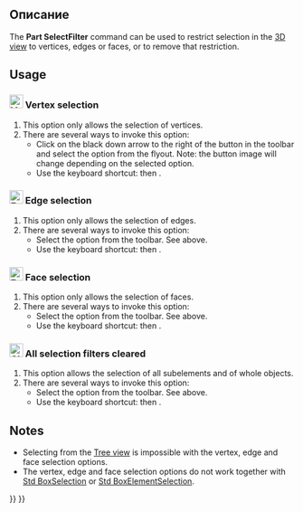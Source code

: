 <languages/>

<div lang="en" dir="ltr" class="mw-content-ltr">
{{Docnav
|[[Std_Expressions|Expressions]]
|[[Std_TreeSelectAllInstances|TreeSelectAllInstances]]
|[[Std_Base|Std Base]]
|IconL=
|IconR=Std_TreeSelectAllInstances.svg
|IconC=Freecad.svg
}}
</div>

<div lang="en" dir="ltr" class="mw-content-ltr">
{{GuiCommand
|Name=Part SelectFilter
|Workbenches=All
|Shortcut={{KEY|X}} {{KEY|S}} / {{KEY|E}} {{KEY|S}} / {{KEY|F}} {{KEY|S}} / {{KEY|C}} {{KEY|S}}
|Version=1.0
}}
</div>

<span id="Description"></span>
== Описание ==

<div lang="en" dir="ltr" class="mw-content-ltr">
The '''Part SelectFilter''' command can be used to restrict selection in the [[3D_view|3D view]] to vertices, edges or faces, or to remove that restriction.
</div>

<div lang="en" dir="ltr" class="mw-content-ltr">
== Usage ==
</div>

<div lang="en" dir="ltr" class="mw-content-ltr">
=== [[Image:Vertex-selection.svg|24px]] Vertex selection ===
</div>

<div lang="en" dir="ltr" class="mw-content-ltr">
# This option only allows the selection of vertices.
# There are several ways to invoke this option:
#* Click on the black down arrow to the right of the {{Button|[[Image:Part_SelectFilter.svg|16px]]}} button in the toolbar and select the {{MenuCommand|[[Image:Vertex-selection.svg|16px]] Vertex selection}} option from the flyout. Note: the button image will change depending on the selected option.
#* Use the keyboard shortcut: {{KEY|X}} then {{KEY|S}}.
</div>

<div lang="en" dir="ltr" class="mw-content-ltr">
=== [[Image:Edge-selection.svg|24px]] Edge selection ===
</div>

<div lang="en" dir="ltr" class="mw-content-ltr">
# This option only allows the selection of edges.
# There are several ways to invoke this option:
#* Select the {{MenuCommand|[[Image:Edge-selection.svg|16px]] Edge selection}} option from the toolbar. See above.
#* Use the keyboard shortcut: {{KEY|E}} then {{KEY|S}}.
</div>

<div lang="en" dir="ltr" class="mw-content-ltr">
=== [[Image:Face-selection.svg|24px]] Face selection ===
</div>

<div lang="en" dir="ltr" class="mw-content-ltr">
# This option only allows the selection of faces.
# There are several ways to invoke this option:
#* Select the {{MenuCommand|[[Image:Face-selection.svg|16px]] Face selection}} option from the toolbar. See above.
#* Use the keyboard shortcut: {{KEY|F}} then {{KEY|S}}.
</div>

<div lang="en" dir="ltr" class="mw-content-ltr">
=== [[Image:Clear-selection.svg|24px]] All selection filters cleared ===
</div>

<div lang="en" dir="ltr" class="mw-content-ltr">
# This option allows the selection of all subelements and of whole objects.
# There are several ways to invoke this option:
#* Select the {{MenuCommand|[[Image:Clear-selection.svg|16px]] All selection filters cleared}} option from the toolbar. See above.
#* Use the keyboard shortcut: {{KEY|C}} then {{KEY|S}}.
</div>

<div lang="en" dir="ltr" class="mw-content-ltr">
== Notes ==
</div>

<div lang="en" dir="ltr" class="mw-content-ltr">
* Selecting from the [[Tree_view|Tree view]] is impossible with the vertex, edge and face selection options.
* The vertex, edge and face selection options do not work together with [[Std_BoxSelection|Std BoxSelection]] or [[Std_BoxElementSelection|Std BoxElementSelection]].
</div>


<div lang="en" dir="ltr" class="mw-content-ltr">
{{Docnav
|[[Std_Expressions|Expressions]]
|[[Std_TreeSelectAllInstances|TreeSelectAllInstances]]
|[[Std_Base|Std Base]]
|IconL=
|IconR=Std_TreeSelectAllInstances.svg
|IconC=Freecad.svg
}}
</div>

{{Std_Base_navi{{#translation:}}}}
{{Userdocnavi{{#translation:}}}}